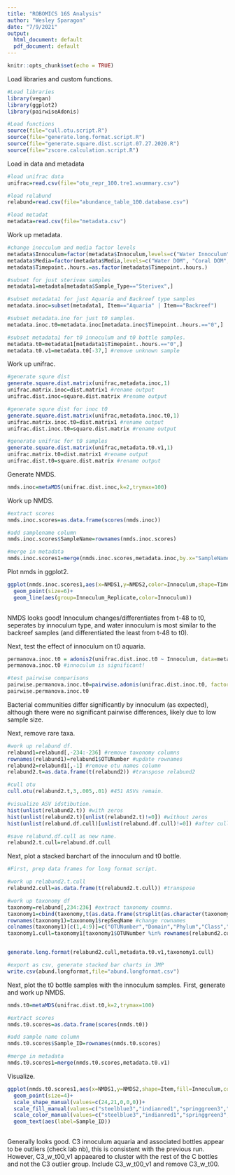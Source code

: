 ---
title: "ROBOMICS 16S Analysis"
author: "Wesley Sparagon"
date: "7/9/2021"
output:
  html_document: default
  pdf_document: default
---

```{r setup, include=FALSE}
knitr::opts_chunk$set(echo = TRUE)
```

Load libraries and custom functions.

```{r}
#Load libraries
library(vegan)
library(ggplot2)
library(pairwiseAdonis)

#Load functions
source(file="cull.otu.script.R")
source(file="generate.long.format.script.R")
source(file="generate.square.dist.script.07.27.2020.R")
source(file="zscore.calculation.script.R")
```

Load in data and metadata

```{r}
#load unifrac data
unifrac=read.csv(file="otu_repr_100.tre1.wsummary.csv")

#load relabund
relabund=read.csv(file="abundance_table_100.database.csv")

#load metadat
metadata=read.csv(file="metadata.csv")
```

Work up metadata.

```{r}
#change inocculum and media factor levels
metadata$Innoculum=factor(metadata$Innoculum,levels=c("Water Innoculum", "Coral Innoculum", "Algal Innoculum", "BACKREEF", "Unknown", "None"))
metadata$Media=factor(metadata$Media,levels=c("Water DOM", "Coral DOM", "Algal DOM", "Blank", "None"))
metadata$Timepoint..hours.=as.factor(metadata$Timepoint..hours.)

#subset for just sterivex samples
metadata1=metadata[metadata$Sample_Type=="Sterivex",]

#subset metadata1 for just Aquaria and Backreef type samples
metadata.inoc=subset(metadata1, Item=="Aquaria" | Item=="Backreef")

#subset metadata.ino for just t0 samples.
metadata.inoc.t0=metadata.inoc[metadata.inoc$Timepoint..hours.=="0",]

#subset metadata1 for t0 innoculum and t0 bottle samples.
metadata.t0=metadata1[metadata1$Timepoint..hours.=="0",]
metadata.t0.v1=metadata.t0[-37,] #remove unknown sample

```

Work up unifrac.

```{r}
#generate squre dist
generate.square.dist.matrix(unifrac,metadata.inoc,1)
unifrac.matrix.inoc=dist.matrix1 #rename output
unifrac.dist.inoc=square.dist.matrix #rename output

#generate squre dist for inoc t0
generate.square.dist.matrix(unifrac,metadata.inoc.t0,1)
unifrac.matrix.inoc.t0=dist.matrix1 #rename output
unifrac.dist.inoc.t0=square.dist.matrix #rename output

#generate unifrac for t0 samples
generate.square.dist.matrix(unifrac,metadata.t0.v1,1)
unifrac.matrix.t0=dist.matrix1 #rename output
unifrac.dist.t0=square.dist.matrix #rename output

```

Generate NMDS.

```{r}
nmds.inoc=metaMDS(unifrac.dist.inoc,k=2,trymax=100)
```

Work up NMDS.

```{r}
#extract scores
nmds.inoc.scores=as.data.frame(scores(nmds.inoc))

#add samplename column
nmds.inoc.scores$SampleName=rownames(nmds.inoc.scores)

#merge in metadata
nmds.inoc.scores1=merge(nmds.inoc.scores,metadata.inoc,by.x="SampleName",by.y="Sample_ID")
```

Plot nmds in ggplot2.

```{r}
ggplot(nmds.inoc.scores1,aes(x=NMDS1,y=NMDS2,color=Innoculum,shape=Timepoint..hours.))+
  geom_point(size=6)+
  geom_line(aes(group=Innoculum_Replicate,color=Innoculum))
  
```

NMDS looks good! Innoculum changes/differentiates from t-48 to t0, seperates by innoculum type, and water innoculum is most similar to the backreef samples (and differentiated the least from t-48 to t0).

Next, test the effect of innoculum on t0 aquaria.

```{r}
permanova.inoc.t0 = adonis2(unifrac.dist.inoc.t0 ~ Innoculum, data=metadata.inoc.t0, permutations=999)
permanova.inoc.t0 #innoculum is significant!

#test pairwise comparisons
pairwise.permanova.inoc.t0=pairwise.adonis(unifrac.dist.inoc.t0, factors = metadata.inoc.t0$Innoculum, p.adjust.m = "BH")
pairwise.permanova.inoc.t0
```

Bacterial communities differ significantly by innoculum (as expected), although there were no significant pairwise differences, likely due to low sample size.

Next, remove rare taxa.

```{r}
#work up relabund df.
relabund1=relabund[,-234:-236] #remove taxonomy columns
rownames(relabund1)=relabund1$OTUNumber #update rownames
relabund2=relabund1[,-1] #remove otu names column
relabund2.t=as.data.frame(t(relabund2)) #transpose relabund2

#cull otu
cull.otu(relabund2.t,3,.005,.01) #451 ASVs remain.

#visualize ASV idstibution.
hist(unlist(relabund2.t)) #with zeros
hist(unlist(relabund2.t)[unlist(relabund2.t)!=0]) #without zeros
hist(unlist(relabund.df.cull)[unlist(relabund.df.cull)!=0]) #after culling

#save relabund.df.cull as new name.
relabund2.t.cull=relabund.df.cull
```


Next, plot a stacked barchart of the innoculum and t0 bottle.

```{r}
#First, prep data frames for long format script.

#work up relabund2.t.cull
relabund2.cull=as.data.frame(t(relabund2.t.cull)) #transpose

#work up taxonomy df
taxonomy=relabund[,234:236] #extract taxonomy coumns.
taxonomy1=cbind(taxonomy,t(as.data.frame(strsplit(as.character(taxonomy$OTUConTaxonomy),split=";")))) #split contaxonomy by ";", add to taxonomy df
rownames(taxonomy1)=taxonomy1$repSeqName #change rownames
colnames(taxonomy1)[c(1,4:9)]=c("OTUNumber","Domain","Phylum","Class","Order","Family","Genus") #update colnames
taxonomy1.cull=taxonomy1[taxonomy1$OTUNumber %in% rownames(relabund2.cull),] #subset for only culled ASVs


generate.long.format(relabund2.cull,metadata.t0.v1,taxonomy1.cull)

#export as csv, generate stacked bar charts in JMP
write.csv(abund.longformat,file="abund.longformat.csv")

```

Next, plot the t0 bottle samples with the innoculum samples. First, generate and work up NMDS.

```{r}
nmds.t0=metaMDS(unifrac.dist.t0,k=2,trymax=100)

#extract scores
nmds.t0.scores=as.data.frame(scores(nmds.t0))

#add sample name column
nmds.t0.scores$Sample_ID=rownames(nmds.t0.scores)

#merge in metadata
nmds.t0.scores1=merge(nmds.t0.scores,metadata.t0.v1)

```

Visualize.

```{r}
ggplot(nmds.t0.scores1,aes(x=NMDS1,y=NMDS2,shape=Item,fill=Innoculum,color=Media))+
  geom_point(size=4)+
  scale_shape_manual(values=c(24,21,0,0,0))+
  scale_fill_manual(values=c("steelblue3","indianred1","springgreen3","black","black","black"))+
  scale_color_manual(values=c("steelblue3","indianred1","springgreen3","black","black"))+
  geom_text(aes(label=Sample_ID))
  
```

Generally looks good. C3 innoculum aquaria and associated bottles appear to be outliers (check lab nb), this is consistent with the previous run. However, C3_w_t00_v1 appaeared to cluster with the rest of the C bottles and not the C3 outlier group. Include C3_w_t00_v1 and remove C3_w_t00.






